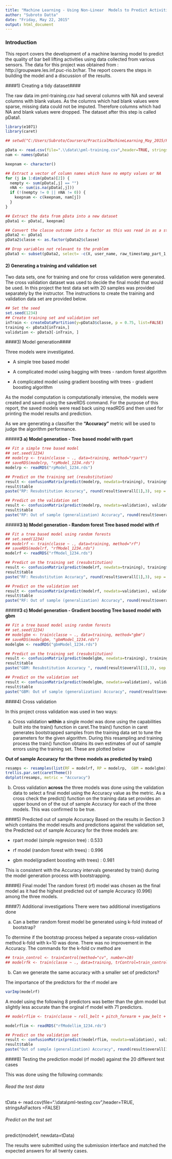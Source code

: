 ```yaml
---
title: "Machine Learning - Using Non-Linear  Models to Predict Activities"
author: "Subroto Datta"
date: "Friday, May 22, 2015"
output: html_document
---
```


### Introduction 
This report covers the development of a machine learning model to predict the quality of bar bell lifting activities using data collected from various sensors. The data for this project was obtained from : http://groupware.les.inf.puc-rio.br/har. The report covers the steps in building the model and a discussion of the results. 

####1)  Creating  a tidy dataset#### 

The raw data im pml-training.csv had several columns with NA and several columns with blank values. As the columns which had blank values were sparse, missing data could not be imputed. Therefore columns which had NA and blank values were dropped. The dataset after this step is called pData1.

```r
library(e1071)
library(caret)

## setwd("C:/Users/Subroto/Coursera/PracticalMachineLearning_May_2015/Project")

pData <- read.csv(file=".\\data\\pml-training.csv",header=TRUE, stringsAsFactors =FALSE)
nam <- names(pData)

keepnam <- character()

## Extract a vector of column names which have no empty values or NA
for (j in 1:dim(pData)[2]) {
  nempty <- sum(pData[,j] == "")
  nNA <- sum(is.na(pData[,j])) 
  if (!(nempty != 0 || nNA != 0)) {
    keepnam <- c(keepnam, nam[j])
  }
}

## Extract the data from pData into a new dataset
pData1 <- pData[, keepnam]

## Convert the classe outcome into a factor as this was read in as a string
pData2 <- pData1
pData2$classe <- as.factor(pData2$classe)

## Drop variables not relevant to the problem
pData3 <- subset(pData2, select= -c(X, user_name, raw_timestamp_part_1, raw_timestamp_part_2, new_window, num_window)) 

```

#### 2) Generating a training and validation set####
Two data sets, one for training and one for cross validation were generated. The cross validation dataset was used to decide the final model that would be used. In this project the test data set with 20 samples was provided separately by the instructor. The instructions to create the training and validation data set are provided below. 

```r
## Set the seed
set.seed(1234)
## Create training set and validation set
inTrain <- createDataPartition(y=pData3$classe, p = 0.75, list=FALSE)
training <- pData3[inTrain,]
validation <- pData3[-inTrain, ]
```

####3) Model generation####

Three models were investigated. 

* A simple tree based model 

* A complicated model using bagging with trees - random forest algorithm 

* A complicated model using gradient boosting with trees - gradient boosting algorithm 


As the model computation is computationally intensive, the models were created and saved using the saveRDS command. For the purpose of this report, the saved models were read back using readRDS and then used for printing the model results and prediction.

As we are generating a classifier the **"Accuracy"** metric will be used to judge the algorithm performance.




#####**3 a) Model generation - Tree based model with rpart**

```r
## Fit a simple tree based model
## set.seed(1234)
## modelrp <- train(classe ~ ., data=training, method="rpart")
## saveRDS(modelrp, "rpModel_1234.rds")
modelrp <- readRDS("rpModel_1234.rds")

## Predict on the training set (resubstitution)
result <- confusionMatrix(predict(modelrp, newdata=training), training$classe)
result$table
paste("RP: Resubstitution Accuracy", round(result$overall[1],3), sep = " = ")

## Predict on the validation set
result <- confusionMatrix(predict(modelrp, newdata=validation), validation$classe)
result$table
paste("RP: Out of sample (generalization) Accuracy", round(result$overall[1], 3), sep = " = ")
```



#####**3 b) Model generation - Random forest Tree based model with rf**
```r
## Fit a tree based model using random forests
## set.seed(1234)
## modelrf <- train(classe ~ ., data=training, method="rf")
## saveRDS(modelrf, "rfModel_1234.rds")
modelrf <- readRDS("rfModel_1234.rds")

## Predict on the training set (resubstitution)
result <- confusionMatrix(predict(modelrf, newdata=training), training$classe)
result$table
paste("RF: Resubstitution Accuracy", round(result$overall[1],3), sep = " = ")

## Predict on the validation set
result <- confusionMatrix(predict(modelrf, newdata=validation), validation$classe)
result$table
paste("RF: Out of sample (generalization) Accuracy", round(result$overall[1], 3), sep = " = ")
```



#####**3 c) Model generation - Gradient boosting Tree based model with gbm**
```r
## Fit a tree based model using random forests
## set.seed(1234)
## modelgbm <- train(classe ~ ., data=training, method="gbm")
## saveRDS(modelgbm, "gbmModel_1234.rds")
modelgbm <- readRDS("gbmModel_1234.rds")

## Predict on the training set (resubstitution)
result <- confusionMatrix(predict(modelgbm, newdata=training), training$classe)
result$table
paste("GBM: Resubstitution Accuracy ", round(result$overall[1],3), sep = " = ")

## Predict on the validation set
result <- confusionMatrix(predict(modelgbm, newdata=validation), validation$classe)
result$table
paste("GBM: Out of sample (generalization) Accuracy", round(result$overall[1], 3), sep = " = ")
```

####4) Cross validation

In this project cross validation was used in two ways:

a) Cross validation **within** a single model was done using the capabilities built into the train() function in caret.The train() function in caret generates bootstrapped samples from the training data set to tune the parameters for the given algorithm. During this resampling and training process the train() function obtains its own estimates of out of sample errors using the training set. These are plotted below

**Out of sample Accuracy for the three models as predicted by train()**
```r
resamps <- resamples(list(RF = modelrf, RP = modelrp,  GBM = modelgbm))
trellis.par.set(caretTheme())
dotplot(resamps, metric = "Accuracy")
```

b) Cross validation **across** the three models was done using the validation data to select a final model using the Accuracy value as the metric. As a cross check the predict() function on the training data set provides an upper bound on of the out of sample Accuracy for each of the three models. This was confirmed to be true.


####5) Predicted out of sample Accuracy 
Based on the results in Section 3 which contains the model results and predictions against the validation set, the Predicted out of sample Accuracy for the three models are:

* rpart model (simple regresion tree) : 0.533 

* rf model (random forest with trees) : 0.996 

* gbm model(gradient boosting with trees) : 0.981

This is consistent with the Accuracy intervals generated by train() during the model generation process with bootstrapping.

####6) Final model
The  random forest (rf) model was chosen as the final model as it had the highest predicted out of sample Accuracy (0.996) among the three models. 

####7) Additional investigations
There were two additional investigations done

a) Can a better random forest model be generated using k-fold instead of bootstrap?

To dtermine if the bootstrap process helped a separate cross-validation method k-fold with k=10 was done. There was no improvement in the Accuracy. The commands for the k-fold cv method are
```r
## train_control <- trainControl(method="cv", number=10)
## modelrfk <- train(classe ~ ., data=training, trControl=train_control, method="rf")
```

b) Can we generate the same accuracy with a smaller set of predictors?

The importance of the predictors for the rf model are
```r
varImp(modelrf)
```

A model using the following 8 predictors was better than the gbm model but slightly less accurate than the orginal rf model with 71 predictors. 
```r
## modelrflim <- train(classe ~ roll_belt + pitch_forearm + yaw_belt + magnet_dumbbell_z + pitch_belt + roll_forearm + magnet_dumbbell_y + magnet_dumbbell_x, data=training, method="rf")

modelrflim <- readRDS("rfModellim_1234.rds")

## Predict on the validation set
result <- confusionMatrix(predict(modelrflim, newdata=validation), validation$classe)
result$table
paste("Out of sample (generalization) Accuracy", round(result$overall[1], 3), sep = " = ")
```

####8) Testing the prediction model (rf model) against the 20 different test cases

This was done using the following commands: 

###### Read the test data
tData <- read.csv(file=".\\data\\pml-testing.csv",header=TRUE, stringsAsFactors =FALSE)

###### Predict on the test set
predict(modelrf, newdata=tData) 


The results were submitted using the submission interface and matched the expected answers for all twenty cases.





